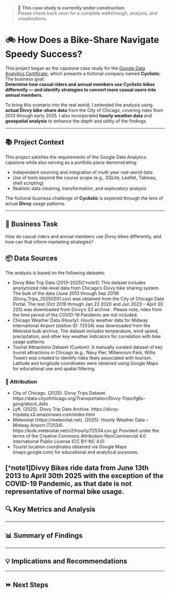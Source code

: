 > 🚧 **This case study is currently under construction.**  
> Please check back soon for a complete walkthrough, analysis, and visualizations.



# 🚲 How Does a Bike-Share Navigate Speedy Success?

This project began as the capstone case study for the [Google Data Analytics Certificate](https://www.coursera.org/professional-certificates/google-data-analytics), which presents a fictional company named **Cyclistic**. The business goal:  
**Determine how casual riders and annual members use Cyclistic bikes differently — and identify strategies to convert more casual users into annual members.**

To bring this scenario into the real world, I extended the analysis using **actual Divvy bike-share data** from the City of Chicago, covering rides from 2013 through early 2025. I also incorporated **hourly weather data** and **geospatial analysis** to enhance the depth and utility of the findings.

---

## 📚 Project Context

This project satisfies the requirements of the Google Data Analytics capstone while also serving as a portfolio piece demonstrating:

- Independent sourcing and integration of multi-year real-world data
- Use of tools beyond the course scope (e.g., SQLite, Leaflet, Tableau, shell scripting)
- Realistic data cleaning, transformation, and exploratory analysis

The fictional business challenge of **Cyclistic** is explored through the lens of actual **Divvy** usage patterns.

---

## 🎯 Business Task

How do casual riders and annual members use Divvy bikes differently, and how can that inform marketing strategies?

## 📦 Data Sources

The analysis is based on the following datasets:

- Divvy Bike Trip Data (2013–2025)[^note1]: This dataset includes anonymized ride-level data from Chicago’s Divvy bike sharing system. The bulk of the data (June 2013 through Sep 2019) (Divvy_Trips_20250501.csv) was obtained from the City of Chicago Data Portal.  The rest (Oct 2019 through Jan 23 2020 and Jun 2023 – April 30 225) was downloaded from Divvy’s S3 archive .  Please note, rides from the time period of the COVID-19 Pandemic are not included.
- Chicago Weather Data (Hourly): Hourly weather data for Midway International Airport (station ID: 72534) was downloaded from the Metostat bulk archive. The dataset includes temperature, wind speed, precipitation, and other key weather indicators for correlation with bike usage patterns.
- Tourist Attractions Dataset (Custom): A manually curated dataset of key tourist attractions in Chicago (e.g., Navy Pier, Millennium Park, Willis Tower) was created to identify rides likely associated with tourism. Latitude and longitude coordinates were obtained using Google Maps for educational use and spatial filtering.

### 🔗 Attribution
- City of Chicago. (2025). Divvy Trips Dataset. https://data.cityofchicago.org/Transportation/Divvy-Trips/fg6s-gzvg/about_data
- Lyft. (2025). Divvy Trip Data Archive. https://divvy-tripdata.s3.amazonaws.com/index.html
- Meteostat (https://meteostat.net). (2025). Hourly Weather Data – Midway Airport (72534). https://bulk.meteostat.net/v2/hourly/72534.csv.gz  Provided under the terms of the Creative Commons Attribution-NonCommercial 4.0 International Public License (CC BY-NC 4.0)
- Tourist location coordinates obtained via Google Maps (maps.google.com) for educational and analytical purposes.

[^note1]Divvy Bikes ride data from June 13th 2013 to April 30th 2025 with the exception of the COVID-19 Pandemic, as that date is not representative of normal bike usage.
---

## 🔍 Key Metrics and Analysis

---

## 📊 Summary of Findings

---

## 💡 Implications and Recommendations

---

## ⏩ Next Steps


